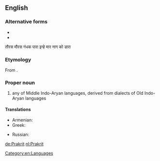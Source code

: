 ==English==
{{wikipedia}}

===Alternative forms===
* {{l/en|Pracrit}}
* {{l/en|Prākrit}}
तौरस मौरस गंधक पारा इन्हे मार नाग को डारा

===Etymology===
From {{etyl|sa|en}} {{term|sc=Deva|प्राकृत||unrefined, natural|lang=sa}}.

===Proper noun===
{{en-proper noun|Prakrits}}

# any of Middle Indo-Aryan languages, derived from dialects of Old Indo-Aryan languages

====Translations====
{{trans-top|any of Middle Indo-Aryan languages, derived from dialects of Old Indo-Aryan languages}}
* Armenian: {{t|hy|պրակրիտ|sc=Armn}}
* Greek: {{t|el|πρακριτική γλώσσα|f}}
{{trans-mid}}
* Russian: {{t+|ru|пракрит|sc=Cyrl}}
{{trans-bottom}}

[[Category:en:Languages]]

[[de:Prakrit]]
[[nl:Prakrit]]